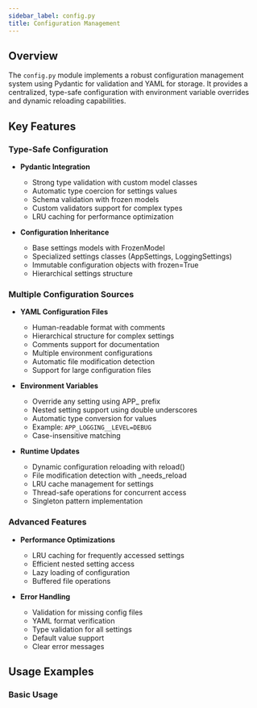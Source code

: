 ```yaml
---
sidebar_label: config.py
title: Configuration Management
---
```



<ToolTags />

## Overview

The `config.py` module implements a robust configuration management system using Pydantic for validation and YAML for storage. It provides a centralized, type-safe configuration with environment variable overrides and dynamic reloading capabilities.

## Key Features

### Type-Safe Configuration
- **Pydantic Integration**
  - Strong type validation with custom model classes
  - Automatic type coercion for settings values
  - Schema validation with frozen models
  - Custom validators support for complex types
  - LRU caching for performance optimization

- **Configuration Inheritance**
  - Base settings models with FrozenModel
  - Specialized settings classes (AppSettings, LoggingSettings)
  - Immutable configuration objects with frozen=True
  - Hierarchical settings structure

### Multiple Configuration Sources
- **YAML Configuration Files**
  - Human-readable format with comments
  - Hierarchical structure for complex settings
  - Comments support for documentation
  - Multiple environment configurations
  - Automatic file modification detection
  - Support for large configuration files

- **Environment Variables**
  - Override any setting using APP_ prefix
  - Nested setting support using double underscores
  - Automatic type conversion for values
  - Example: `APP_LOGGING__LEVEL=DEBUG`
  - Case-insensitive matching

- **Runtime Updates**
  - Dynamic configuration reloading with reload()
  - File modification detection with _needs_reload
  - LRU cache management for settings
  - Thread-safe operations for concurrent access
  - Singleton pattern implementation

### Advanced Features
- **Performance Optimizations**
  - LRU caching for frequently accessed settings
  - Efficient nested setting access
  - Lazy loading of configuration
  - Buffered file operations

- **Error Handling**
  - Validation for missing config files
  - YAML format verification
  - Type validation for all settings
  - Default value support
  - Clear error messages

## Usage Examples

### Basic Usage